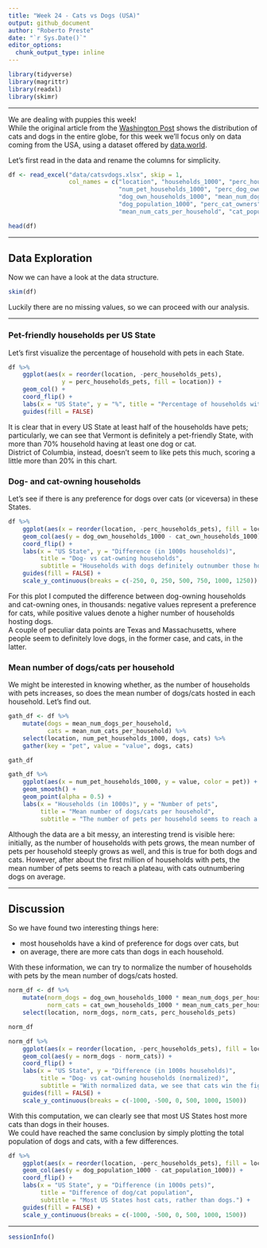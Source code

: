 ```yaml
---
title: "Week 24 - Cats vs Dogs (USA)"
output: github_document
author: "Roberto Preste"
date: "`r Sys.Date()`"
editor_options: 
  chunk_output_type: inline
---
```


```r
library(tidyverse)
library(magrittr)
library(readxl)
library(skimr)
```

___ 

We are dealing with puppies this week!  
While the original article from the [Washington Post](https://www.washingtonpost.com/news/wonk/wp/2014/07/28/where-cats-are-more-popular-than-dogs-in-the-u-s-and-all-over-the-world/?utm_term=.670d783ef6cc) shows the distribution of cats and dogs in the entire globe, for this week we'll focus only on data coming from the USA, using a dataset offered by [data.world](https://data.world/datanerd/cat-vs-dog-popularity-in-u-s).  

Let's first read in the data and rename the columns for simplicity.  

```r
df <- read_excel("data/catsvdogs.xlsx", skip = 1, 
                 col_names = c("location", "households_1000", "perc_households_pets", 
                               "num_pet_households_1000", "perc_dog_owners", 
                               "dog_own_households_1000", "mean_num_dogs_per_household", 
                               "dog_population_1000", "perc_cat_owners", "cat_own_households_1000", 
                               "mean_num_cats_per_household", "cat_population_1000"))
```

```r
head(df)
```

___ 

## Data Exploration  

Now we can have a look at the data structure.  

```r
skim(df)
```

Luckily there are no missing values, so we can proceed with our analysis.  

___ 

### Pet-friendly households per US State

Let's first visualize the percentage of household with pets in each State.  

```r
df %>% 
    ggplot(aes(x = reorder(location, -perc_households_pets), 
               y = perc_households_pets, fill = location)) + 
    geom_col() + 
    coord_flip() + 
    labs(x = "US State", y = "%", title = "Percentage of households with pets", subtitle = "District of Columbia seems to be not so pet-friendly.") + 
    guides(fill = FALSE)
```


It is clear that in every US State at least half of the households have pets; particularly, we can see that Vermont is definitely a pet-friendly State, with more than 70% household having at least one dog or cat.  
District of Columbia, instead, doesn't seem to like pets this much, scoring a little more than 20% in this chart.  

### Dog- and cat-owning households  

Let's see if there is any preference for dogs over cats (or viceversa) in these States.  

```r
df %>% 
    ggplot(aes(x = reorder(location, -perc_households_pets), fill = location)) + 
    geom_col(aes(y = dog_own_households_1000 - cat_own_households_1000)) + 
    coord_flip() + 
    labs(x = "US State", y = "Difference (in 1000s households)", 
         title = "Dog- vs cat-owning households", 
         subtitle = "Households with dogs definitely outnumber those hosting cats.") + 
    guides(fill = FALSE) + 
    scale_y_continuous(breaks = c(-250, 0, 250, 500, 750, 1000, 1250))
```


For this plot I computed the difference between dog-owning households and cat-owning ones, in thousands: negative values represent a preference for cats, while positive values denote a higher number of households hosting dogs.  
A couple of peculiar data points are Texas and Massachusetts, where people seem to definitely love dogs, in the former case, and cats, in the latter.  

### Mean number of dogs/cats per household  

We might be interested in knowing whether, as the number of households with pets increases, so does the mean number of dogs/cats hosted in each household. Let's find out.  

```r
gath_df <- df %>% 
    mutate(dogs = mean_num_dogs_per_household, 
           cats = mean_num_cats_per_household) %>% 
    select(location, num_pet_households_1000, dogs, cats) %>% 
    gather(key = "pet", value = "value", dogs, cats)
```

```r
gath_df
```


```r
gath_df %>% 
    ggplot(aes(x = num_pet_households_1000, y = value, color = pet)) + 
    geom_smooth() + 
    geom_point(alpha = 0.5) + 
    labs(x = "Households (in 1000s)", y = "Number of pets", 
         title = "Mean number of dogs/cats per household", 
         subtitle = "The number of pets per household seems to reach a plateau after 1M households with pets.")
```


Although the data are a bit messy, an interesting trend is visible here: initially, as the number of households with pets grows, the mean number of pets per household steeply grows as well, and this is true for both dogs and cats. However, after about the first million of households with pets, the mean number of pets seems to reach a plateau, with cats outnumbering dogs on average.  

___

## Discussion  

So we have found two interesting things here:  

* most households have a kind of preference for dogs over cats, but  
* on average, there are more cats than dogs in each household.  

With these information, we can try to normalize the number of households with pets by the mean number of dogs/cats hosted.  

```r
norm_df <- df %>% 
    mutate(norm_dogs = dog_own_households_1000 * mean_num_dogs_per_household, 
           norm_cats = cat_own_households_1000 * mean_num_cats_per_household) %>% 
    select(location, norm_dogs, norm_cats, perc_households_pets)
```

```r
norm_df
```

```r
norm_df %>% 
    ggplot(aes(x = reorder(location, -perc_households_pets), fill = location)) + 
    geom_col(aes(y = norm_dogs - norm_cats)) + 
    coord_flip() + 
    labs(x = "US State", y = "Difference (in 1000s households)", 
         title = "Dog- vs cat-owning households (normalized)", 
         subtitle = "With normalized data, we see that cats win the fight.") + 
    guides(fill = FALSE) + 
    scale_y_continuous(breaks = c(-1000, -500, 0, 500, 1000, 1500))
```

With this computation, we can clearly see that most US States host more cats than dogs in their houses.  
We could have reached the same conclusion by simply plotting the total population of dogs and cats, with a few differences.  

```r
df %>% 
    ggplot(aes(x = reorder(location, -perc_households_pets), fill = location)) + 
    geom_col(aes(y = dog_population_1000 - cat_population_1000)) + 
    coord_flip() + 
    labs(x = "US State", y = "Difference (in 1000s pets)", 
         title = "Difference of dog/cat population", 
         subtitle = "Most US States host cats, rather than dogs.") + 
    guides(fill = FALSE) + 
    scale_y_continuous(breaks = c(-1000, -500, 0, 500, 1000, 1500))
```

___ 

```r
sessionInfo()
```

